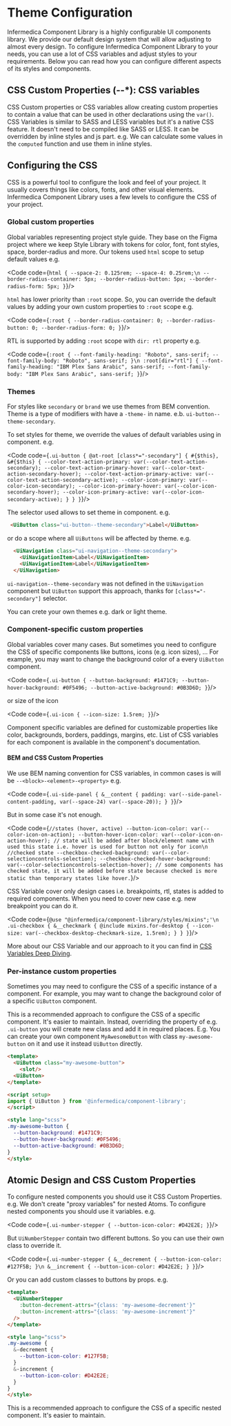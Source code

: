 
<Meta title="Getting Started/Development Guide/Theme Configuration"/>

# Theme Configuration

Infermedica Component Library is a highly configurable UI components library. We provide our default design system that will allow adjusting to almost every design.
To configure Infermedica Component Library to your needs, you can use a lot of CSS variables and adjust styles to your requirements.
Below you can read how you can configure different aspects of its styles and components.

<PageOutline/>

## CSS Custom Properties (--*): CSS variables
CSS Custom properties or CSS variables allow creating custom properties to contain a value that can be used in other declarations using the `var()`.
CSS Variables is similar to SASS and LESS variables but it's a native CSS feature. It doesn't need to be compiled like SASS or LESS.
It can be overridden by inline styles and js part. e.g. We can calculate some values in the `computed` function and use them in inline styles.

##  Configuring the CSS
CSS is a powerful tool to configure the look and feel of your project. It usually covers things like colors, fonts, and other visual elements.
Infermedica Component Library uses a few levels to configure the CSS of your project.

### Global custom properties
Global variables representing project style guide. They base on the Figma project where we keep Style Library with tokens for color, font, font styles, space, border-radius and more.
Our tokens used `html` scope to setup default values e.g.

<Code code={`html {
  --space-2: 0.125rem;
  --space-4: 0.25rem;\n
  --border-radius-container: 5px;
  --border-radius-button: 5px;
  --border-radius-form: 5px;
}`}/>

`html` has lower priority than `:root` scope. So, you can override the default values by adding your own custom properties to `:root` scope e.g.

<Code code={`:root {
  --border-radius-container: 0;
  --border-radius-button: 0;
  --border-radius-form: 0;
}`}/>

RTL is supported by adding `:root` scope with `dir: rtl` property e.g.

<Code code={`:root {
  --font-family-heading: "Roboto", sans-serif;
  --font-family-body: "Roboto", sans-serif;
}\n
:root[dir="rtl"] {
  --font-family-heading: "IBM Plex Sans Arabic", sans-serif;
  --font-family-body: "IBM Plex Sans Arabic", sans-serif;
}`}/>

### Themes
For styles like `secondary` or `brand` we use themes from BEM convention. Theme is a type of modifiers with have a `-theme-` in name. e.b.
`ui-button--theme-secondary`.

To set styles for theme, we override the values of default variables using in component. e.g.

<Code code={`.ui-button {
  @at-root [class*="-secondary"] {
    #{$this},
    &#{$this} {
      --color-text-action-primary: var(--color-text-action-secondary);
      --color-text-action-primary-hover: var(--color-text-action-secondary-hover);
      --color-text-action-primary-active: var(--color-text-action-secondary-active);
      --color-icon-primary: var(--color-icon-secondary);
      --color-icon-primary-hover: var(--color-icon-secondary-hover);
      --color-icon-primary-active: var(--color-icon-secondary-active);
    }
  }
}`}/>

The selector used allows to set theme in component. e.g.

```html
 <UiButton class="ui-button--theme-secondary">Label</UiButton>
```

or do a scope where all `UiButtons` will be affected by theme. e.g.

```html
  <UiNavigation class="ui-navigation--theme-secondary">
    <UiNavigationItem>Label</UiNavigationItem>
    <UiNavigationItem>Label</UiNavigationItem>
  </UiNavigation>
```

`ui-navigation--theme-secondary` was not defined in the `UiNavigation` component but `UiButton` support this approach, thanks for `[class*="-secondary"]` selector.

You can crete your own themes e.g. dark or light theme.

### Component-specific custom properties
Global variables cover many cases. But sometimes you need to configure the CSS of specific components like buttons, icons (e.g. icon sizes), ...
For example, you may want to change the background color of a every `UiButton` component.

<Code code={`.ui-button {
  --button-background: #1471C9;
  --button-hover-background: #0F5496;
  --button-active-background: #0B3D6D;
}`}/>

or size of the icon

<Code code={`.ui-icon {
  --icon-size: 1.5rem;
}`}/>

Component specific variables are defined for customizable properties like color, backgrounds, borders, paddings, margins, etc.
List of CSS variables for each component is available in the component's documentation.

#### BEM and CSS Custom Properties
We use BEM naming convention for CSS variables, in common cases is will be `--<block>-<element>-<property>` e.g.

<Code code={`.ui-side-panel {
  &__content {
   padding: var(--side-panel-content-padding, var(--space-24) var(--space-20));
  }
}`}/>

But in some case it's not enough.

<Code code={`//states (hover, active)
  --button-icon-color: var(--color-icon-on-action);
  --button-hover-icon-color: var(--color-icon-on-action-hover); // state will be added after block/element name with used this state i.e. hover is used for button not only for icon\n
  //checked state
  --checkbox-checked-background: var(--color-selectioncontrols-selection);
  --checkbox-checked-hover-background: var(--color-selectioncontrols-selection-hover); // some components has checked state, it will be added before state because checked is more static than temporary states like hover.`}/>

CSS Variable cover only design cases i.e. breakpoints, rtl, states is added to required components. When you need to cover new case e.g. new breakpoint you can do it.

<Code code={`@use "@infermedica/component-library/styles/mixins";'\n
.ui-checkbox {
  &__checkmark {
    @include mixins.for-desktop {
      --icon-size: var(--checkbox-desktop-checkmark-size, 1.5rem);
    }
  }
}`}/>

More about our CSS Variable and our approach to it you can find in [CSS Variables Deep Diving](docs/contributing-guide-css-var-deep-dive--page).

### Per-instance custom properties
Sometimes you may need to configure the CSS of a specific instance of a component.
For example, you may want to change the background color of a specific `UiButton` component.

This is a recommended approach to configure the CSS of a specific component. It's easier to maintain.
Instead, overriding the property of e.g. `.ui-button` you will create new class and add it in required places. E.g. You can create
your own component `MyAwesomeButton` with class `my-awesome-button` on it and use it instead `UiButton` directly.

```html
<template>
  <UiButton class="my-awesome-button">
    <slot/>
  <UiButton>
</template>

<script setup>
import { UiButton } from '@infermedica/component-library';
</script>

<style lang="scss">
.my-awesome-button {
  --button-background: #1471C9;
  --button-hover-background: #0F5496;
  --button-active-background: #0B3D6D;
}
</style>
```

## Atomic Design and CSS Custom Properties
To configure nested components you should use it CSS Custom Properties. e.g.
We don't create "proxy variables" for nested Atoms. To configure nested components you should use it variables. e.g.

<Code code={`.ui-number-stepper {
  --button-icon-color: #D42E2E;
}`}/>

But `UiNumberStepper` contain two different buttons. So you can use their own class to override it.

<Code code={`.ui-number-stepper {
  &__decrement {
    --button-icon-color: #127F5B;
  }\n
  &__increment {
    --button-icon-color: #D42E2E;
  }
}`}/>

Or you can add custom classes to buttons by props. e.g.

```html
<template>
  <UiNumberStepper
    :button-decrement-attrs="{class: 'my-awesome-decrement'}"
    :button-increment-attrs="{class: 'my-awesome-increment'}"
  />
</template>

<style lang="scss">
.my-awesome {
  &-decrement {
    --button-icon-color: #127F5B;
  }
  &-increment {
    --button-icon-color: #D42E2E;
  }
}
</style>
```

This is a recommended approach to configure the CSS of a specific nested component. It's easier to maintain.


